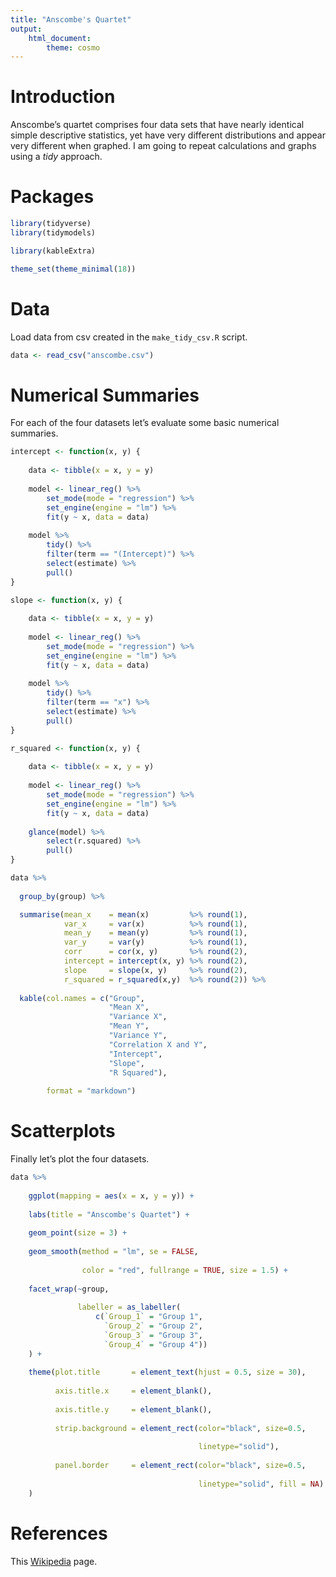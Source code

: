 ```yaml
---
title: "Anscombe's Quartet"
output:
    html_document:
        theme: cosmo
---
```


# Introduction

Anscombe's quartet comprises four data sets that have nearly identical simple
descriptive statistics, yet have very different distributions and appear very
different when graphed. I am going to repeat calculations and graphs using a
*tidy* approach.

# Packages

```r
library(tidyverse)
library(tidymodels)

library(kableExtra)

theme_set(theme_minimal(18))
```

# Data

Load data from csv created in the `make_tidy_csv.R` script.

```r
data <- read_csv("anscombe.csv")
```

# Numerical Summaries

For each of the four datasets let's evaluate some basic numerical summaries.

```r
intercept <- function(x, y) {
    
    data <- tibble(x = x, y = y)
    
    model <- linear_reg() %>% 
        set_mode(mode = "regression") %>% 
        set_engine(engine = "lm") %>% 
        fit(y ~ x, data = data)
    
    model %>%
        tidy() %>%
        filter(term == "(Intercept)") %>% 
        select(estimate) %>% 
        pull()
}

slope <- function(x, y) {
    
    data <- tibble(x = x, y = y)
    
    model <- linear_reg() %>% 
        set_mode(mode = "regression") %>% 
        set_engine(engine = "lm") %>% 
        fit(y ~ x, data = data)
    
    model %>%
        tidy() %>%
        filter(term == "x") %>% 
        select(estimate) %>% 
        pull()
}

r_squared <- function(x, y) {
    
    data <- tibble(x = x, y = y)
    
    model <- linear_reg() %>% 
        set_mode(mode = "regression") %>% 
        set_engine(engine = "lm") %>% 
        fit(y ~ x, data = data)
    
    glance(model) %>% 
        select(r.squared) %>% 
        pull()
}

data %>%
    
  group_by(group) %>%

  summarise(mean_x    = mean(x)         %>% round(1),
            var_x     = var(x)          %>% round(1),
            mean_y    = mean(y)         %>% round(1),
            var_y     = var(y)          %>% round(1),
            corr      = cor(x, y)       %>% round(2),
            intercept = intercept(x, y) %>% round(2),
            slope     = slope(x, y)     %>% round(2),
            r_squared = r_squared(x,y)  %>% round(2)) %>%
  
  kable(col.names = c("Group",
                      "Mean X",
                      "Variance X",
                      "Mean Y",
                      "Variance Y",
                      "Correlation X and Y",
                      "Intercept",
                      "Slope",
                      "R Squared"),
        
        format = "markdown")
```

# Scatterplots

Finally let's plot the four datasets.

```r
data %>%
    
    ggplot(mapping = aes(x = x, y = y)) +
    
    labs(title = "Anscombe's Quartet") +
    
    geom_point(size = 3) +
    
    geom_smooth(method = "lm", se = FALSE,
                
                color = "red", fullrange = TRUE, size = 1.5) +
    
    facet_wrap(~group, 
               
               labeller = as_labeller(
                   c(`Group_1` = "Group 1",
                     `Group_2` = "Group 2",
                     `Group_3` = "Group 3",
                     `Group_4` = "Group 4"))
    ) +
    
    theme(plot.title       = element_text(hjust = 0.5, size = 30),
          
          axis.title.x     = element_blank(),
          
          axis.title.y     = element_blank(),
          
          strip.background = element_rect(color="black", size=0.5,
                                          
                                          linetype="solid"),
          
          panel.border     = element_rect(color="black", size=0.5,
                                          
                                          linetype="solid", fill = NA)
    )
```

# References

This [Wikipedia](https://en.wikipedia.org/wiki/Anscombe%27s_quartet) page. 

